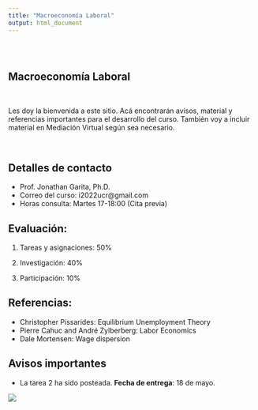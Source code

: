 ```yaml
---
title: "Macroeconomía Laboral"
output: html_document
---
```


<style type="text/css">
.title {
  display: none;
}

#getting-started img {
  margin-right: 10px;
}

</style>

<div class="row" style="padding-top: 30px;">
<div class="col-sm-6">


# **Macroeconomía Laboral**
<br>

Les doy la bienvenida a este sitio. Acá encontrarán avisos, material y referencias importantes para el desarrollo del curso. También voy a incluir material en Mediación Virtual según sea necesario. 

<br>

## Detalles de contacto
* Prof. Jonathan Garita, Ph.D.
* Correo del curso: i2022ucr@gmail.com
* Horas consulta: Martes 17-18:00 (Cita previa)

## Evaluación:

1. Tareas y asignaciones: 50%

2. Investigación: 40%

3. Participación: 10%

## Referencias:

* Christopher Pissarides: Equilibrium Unemployment Theory
* Pierre Cahuc and André Zylberberg: Labor Economics
* Dale Mortensen: Wage dispersion

## Avisos importantes
* La tarea 2 ha sido posteada. **Fecha de entrega**: 18 de mayo.



</div>
<div class="col-sm-6">


<a href = "https://sites.google.com/site/matthiaskehrig/hermes">
![](images/hermes.jpg)


</a>
</div>
